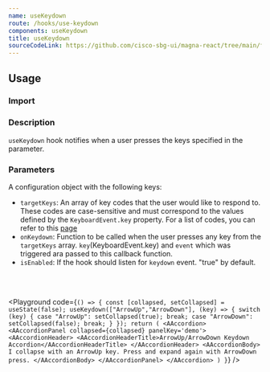 ```yaml
---
name: useKeydown
route: /hooks/use-keydown
components: useKeydown
title: useKeydown
sourceCodeLink: https://github.com/cisco-sbg-ui/magna-react/tree/main/framework/hooks/useKeydown
---
```


## Usage

### Import

<ComponentImport components="useKeydown" />

### Description

`useKeydown` hook notifies when a user presses the keys specified in the parameter.

### Parameters

A configuration object with the following keys:

- `targetKeys`: An array of key codes that the user would like to respond to. These codes are case-sensitive and must correspond to the values defined by the `KeyboardEvent.key` property. For a list of codes, you can refer to this [page](https://developer.mozilla.org/en-US/docs/Web/API/UI_Events/Keyboard_event_key_values)
- `onKeydown`: Function to be called when the user presses any key from the `targetKeys` array. `key`(KeyboardEvent.key) and `event` which was triggered ara passed to this callback function.
- `isEnabled`: If the hook should listen for `keydown` event. "true" by default.

<br />
<br />

<Playground
  code={`() => {
    const [collapsed, setCollapsed] = useState(false);
    useKeydown(["ArrowUp","ArrowDown"], (key) => {
        switch (key) {
            case "ArrowUp":
                setCollapsed(true);
                break;
            case "ArrowDown":
                setCollapsed(false);
                break;
        }
      });
      return (
        <AAccordion>
          <AAccordionPanel
              collapsed={collapsed}
              panelKey='demo'>
            <AAccordionHeader>
              <AAccordionHeaderTitle>ArrowUp/ArrowDown Keydown Accordion</AAccordionHeaderTitle>
            </AAccordionHeader>
            <AAccordionBody>
              I collapse with an ArrowUp key. Press and expand again with ArrowDown press.
            </AAccordionBody>
          </AAccordionPanel>
        </AAccordion>
      )
    }`}
/>
